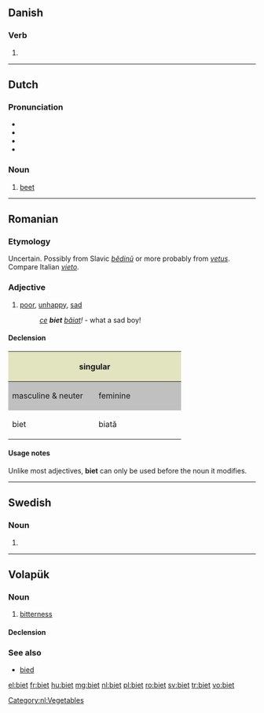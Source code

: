 ==Danish==

===Verb===
{{head|da|verb form}}

# {{form of|past participle|bie|lang=da}}

----

==Dutch==

===Pronunciation===
* {{rhymes|it|lang=nl}}
* {{IPA|/bit/|lang=nl}}
* {{audio|Nl-biet.ogg|audio}}
* {{homophones|bied|lang=nl}}

===Noun===
{{nl-noun|f|bieten|bietje}}

# [[beet]]

[[Category:nl:Vegetables]]

----

==Romanian==

===Etymology===
Uncertain. Possibly from Slavic ''[[bĕdinŭ]]'' or more probably from {{etyl|la|ro}} ''[[vetus]]''. Compare Italian ''[[vieto]]''.

===Adjective===
{{ro-adj|4}}

# [[poor]], [[unhappy]], [[sad]]
#: ''[[ce]] '''biet''' [[băiat]]!'' - what a sad boy!

====Declension====
<center>
{| style="background:#F0F0F0"

|-
! colspan="2" style="background:#e2e4c0" | singular
! colspan="2" style="background:#e2e4c0" | plural

|-
! style="width:10em;background:#C0C0C0" | masculine & neuter
! style="width:10em;background:#C0C0C0" | feminine
! style="width:10em;background:#C0C0C0" | masculine
! style="width:10em;background:#C0C0C0" | feminine & neuter

|-
| biet
| biată
| bieți
| biete
|}
</center>

====Usage notes====
Unlike most adjectives, '''biet''' can only be used before the noun it modifies.

----

==Swedish==

===Noun===
{{head|sv|noun form}}

# {{sv-noun-form-def|bi}}

----

==Volapük==

===Noun===
{{vo-noun}}

# [[bitterness]]

====Declension====
{{vo-decl-noun}}

===See also===
* [[bied]]

[[el:biet]]
[[fr:biet]]
[[hu:biet]]
[[mg:biet]]
[[nl:biet]]
[[pl:biet]]
[[ro:biet]]
[[sv:biet]]
[[tr:biet]]
[[vo:biet]]